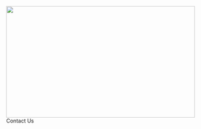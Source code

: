 

<div class="container">
  <img src="images/philly_skyline.JPG" style="width:100%;" height="300px">
  <div class="centered">Contact Us</div>
</div>
